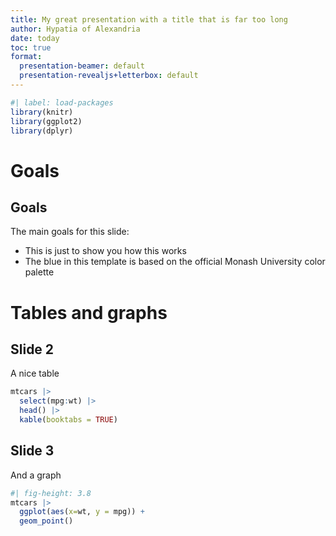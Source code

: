 ```yaml
---
title: My great presentation with a title that is far too long
author: Hypatia of Alexandria
date: today
toc: true
format:
  presentation-beamer: default
  presentation-revealjs+letterbox: default
---
```


```r
#| label: load-packages
library(knitr)
library(ggplot2)
library(dplyr)
```

# Goals

## Goals

The main goals for this slide:

- This is just to show you how this \emph{template} works
- The blue in this template is based on the official Monash University color palette

# Tables and graphs

## Slide 2

A nice table

```r
mtcars |>
  select(mpg:wt) |>
  head() |>
  kable(booktabs = TRUE)
```

## Slide 3

And a graph

```r
#| fig-height: 3.8
mtcars |>
  ggplot(aes(x=wt, y = mpg)) +
  geom_point()
```
